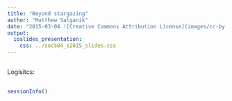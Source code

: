 ```yaml
---
title: "Beyond stargazing"
author: "Matthew Salganik"
date: "2015-03-04 ![Creative Commons Attribution License](images/cc-by.png)"
output: 
  ioslides_presentation:
    css: ../soc504_s2015_slides.css
---
```


##

Logisitcs:


##

##

```r
sessionInfo()
```
